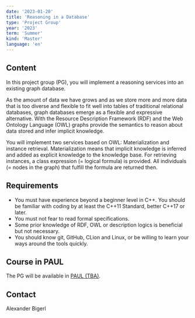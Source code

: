 ```yaml
---
date: '2023-01-20'
title: 'Reasoning in a Database'
type: 'Project Group'
year: '2023'
term: 'Summer'
kind: 'Master'
language: 'en'
---
```



## Content

In this  project group (PG), you will implement a reasoning services into an existing graph database. 

As the amount of data we have grows and as we store more and more data that is too diverse and flexible to fit well into tables of traditional relational databases, graph databases emerge as a flexible and expressive alternative. With the Resource Description Framework (RDF) and the Web Ontology Language (OWL) graphs provide the semantics to reason about data stored and infer implicit knowledge. 

You will implement two services based on OWL: Materialization and instance retrieval. Materialization means that implicit knowledge is inferred and added as explicit knowledge to the knowledge base. For retrieving instances, a class expression (= logical formula) is provided. All individuals (= nodes in the graph) that fulfill the formula are returned then. 

## Requirements

- You must have experience beyond a beginner level in C++. You should be familiar with coding by at least the C++11 Standard, better C++17 or later.
- You must not fear to read formal specifications.
- Some prior knowledge of RDF, OWL or description logics is beneficial but not necessary. 
- You should know git, GitHub, CLion and Linux, or be willing to learn your ways around the tools quickly.




## Course in PAUL

The PG will be available in
[PAUL (TBA)](https://paul.uni-paderborn.de/).


## Contact

<Link to="/AlexanderBigerl">Alexander Bigerl</Link>
